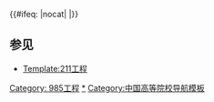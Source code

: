 {{navbox
|name = 985工程
|title = [[985工程|{{white|985工程}}]]
|titlestyle = background: #065dce; color: white;
|bodyclass = hlist
|groupstyle = background:#065dce; color:white;text-align:left
|evenstyle = background: #eff2ff;
|abovestyle = background:#065dce; color:white;
|belowstyle = background:#065dce; color:white;
|above = 
* 参见：[[中华人民共和国高等教育|{{white|中国高等教育}}]]
* [[中国大陆高等学校列表|{{white|中国内地高等学校列表}}]]
* [[985工程|{{white|985工程}}]]
* [[211工程|{{white|211工程}}]]
* [[中西部高校基础能力建设工程|{{white|中西部高校基础能力建设工程}}]]
* [[中央部属高校|{{white|中央部属高校}}]]
* [[省部共建大学|{{white|省部共建大学}}]]

|group1 = [[华北地区|{{white|华北}}]]<br />10
|list1 = 
* {{colortext |text = [[北京市高等学校列表|{{white|北京}}]] 8 |border = #067de3 |bc = #067de3 |c = #ffffff}} [[北京大学]]
* [[清华大学]]
* [[中国人民大学]]
* [[北京师范大学]]
* [[北京航空航天大学]]<sup>[[中华人民共和国工业和信息化部|工信部]]</sup>
* [[北京理工大学]]<sup>[[中华人民共和国工业和信息化部|工信部]]</sup>
* [[中国农业大学]]
* [[中央民族大学]]<sup>[[中华人民共和国国家民族事务委员会|国家民委]]</sup>
* {{colortext |text = [[天津市高等学校列表|{{white|天津}}]] 2 |border = #067de3 |bc = #067de3 |c = #ffffff}} [[南开大学]]
* [[天津大学]]

|group2 = [[中国东北地区|{{white|东北}}]]<br />4
|list2 = 
* {{colortext |text = [[辽宁省高等学校列表|{{white|辽宁}}]] 2 |border = #067de3 |bc = #067de3 |c = #ffffff}} [[大连理工大学]]
* [[东北大学 (中国)|东北大学]]
* {{colortext |text = [[吉林省高等学校列表|{{white|吉林}}]] 1 |border = #067de3 |bc = #067de3 |c = #ffffff}} [[吉林大学]]
* {{colortext |text = [[黑龙江省高等学校列表|{{white|黑龙江}}]] 1 |border = #067de3 |bc = #067de3 |c = #ffffff}} [[哈尔滨工业大学]]<sup>[[中华人民共和国工业和信息化部|工信部]]</sup>

|group3 = [[华东地区|{{white|华东}}]]<br />11
|list3 = 
* {{colortext |text = [[上海市高等学校列表|{{white|上海}}]] 4 |border = #067de3 |bc = #067de3 |c = #ffffff}} [[复旦大学]]
* [[上海交通大学]]
* [[同济大学]]
* [[华东师范大学]]
* {{colortext |text = [[江苏省高等学校列表|{{white|江苏}}]] 2 |border = #067de3 |bc = #067de3 |c = #ffffff}} [[南京大学]]
* [[东南大学]]
* {{colortext |text = [[浙江省高等学校列表|{{white|浙江}}]] 1 |border = #067de3 |bc = #067de3 |c = #ffffff}} [[浙江大学]]
* {{colortext |text = [[安徽省高等学校列表|{{white|安徽}}]] 1 |border = #067de3 |bc = #067de3 |c = #ffffff}} [[中国科学技术大学]]<sup>[[中国科学院|中科院]]</sup>
* {{colortext |text = [[福建省高等学校列表|{{white|福建}}]] 1 |border = #067de3 |bc = #067de3 |c = #ffffff}} [[厦门大学]]
* {{colortext |text = [[山东省高等学校列表|{{white|山东}}]] 2 |border = #067de3 |bc = #067de3 |c = #ffffff}} [[山东大学]]
* [[中国海洋大学]]

|group4 = [[中南地区|{{white|中南}}]]<br />7
|list4 = 
* {{colortext |text = [[湖北省高等学校列表|{{white|湖北}}]] 2 |border = #067de3 |bc = #067de3 |c = #ffffff}} [[武汉大学]]
* [[华中科技大学]]
* {{colortext |text = [[湖南省高等学校列表|{{white|湖南}}]] 3 |border = #067de3 |bc = #067de3 |c = #ffffff}} [[中南大学]]
* [[湖南大学]]
* [[中国人民解放军国防科技大学]]<sup>[[中央军事委员会|中央军委]]</sup>
* {{colortext |text = [[广东省高等学校列表|{{white|广东}}]] 2 |border = #067de3 |bc = #067de3 |c = #ffffff}} [[中山大学]]
* [[华南理工大学]]

|group5 = [[中国西南地区|{{white|西南}}]]<br />3
|list5 = 
* {{colortext |text = [[重庆市高等学校列表|{{white|重庆}}]] 1 |border = #067de3 |bc = #067de3 |c = #ffffff}} [[重庆大学]]
* {{colortext |text = [[四川省高等学校列表|{{white|四川}}]] 2 |border = #067de3 |bc = #067de3 |c = #ffffff}} [[四川大学]]
* [[电子科技大学]]

|group6 = [[中国西北地区|{{white|西北}}]]<br />4
|list6 = 
* {{colortext |text = [[陕西省高等学校列表|{{white|陕西}}]] 3 |border = #067de3 |bc = #067de3 |c = #ffffff}} [[西安交通大学]]
* [[西北工业大学]]<sup>[[中华人民共和国工业和信息化部|工信部]]</sup>
* [[西北农林科技大学]]
* {{colortext |text = [[甘肃省高等学校列表|{{white|甘肃}}]] 1 |border = #067de3 |bc = #067de3 |c = #ffffff}} [[兰州大学]]

|below = 共39所高校被列入[[985工程|{{white|985工程}}]]，所有985工程高校同时也被列入[[211工程|{{white|211工程}}]]。除[[上标|{{white|上标}}]]注明外，均为[[中华人民共和国教育部直属高等学校列表|{{white|教育部直属高校}}]]。<br>目前，中華人民共和國教育部已宣佈985工程終止。

}}<includeonly>{{#ifeq: {{{1}}}|nocat|<!-- 空 -->|[[Category: 985工程]]}}</includeonly><noinclude>

== 参见 ==
* [[Template:211工程]]

[[Category:985工程|*]]
[[Category:中国高等院校导航模板]]
</noinclude>